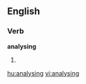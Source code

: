 
==English==

===Verb===
'''analysing'''

# {{present participle of|[[analyse]]}}

[[hu:analysing]]
[[vi:analysing]]